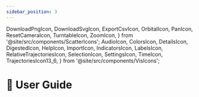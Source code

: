 ```yaml
---
sidebar_position: 3
---
```


  DownloadPngIcon,
  DownloadSvgIcon,
  ExportCsvIcon,
  OrbitalIcon,
  PanIcon,
  ResetCameraIcon,
  TurntableIcon,
  ZoomIcon,
} from '@site/src/components/ScatterIcons';
  AudioIcon,
  ColorsIcon,
  DetailsIcon,
  DigestedIcon,
  HelpIcon,
  ImportIcon,
  IndicatorsIcon,
  LabelsIcon,
  RelativeTrajectoriesIcon,
  SelectionIcon,
  SettingsIcon,
  TimeIcon,
  TrajectoriesIcon13_6,
} from '@site/src/components/VisIcons';

# 📖 User Guide

<Title
  pre={['👁️‍🗨️ Visualisation']}
  title={'📖 User Guide'}
  version={VERSION}
/>

The visualisation interface relies on floating windows to organize the
available viewport efficiently.

In a minimalist design, each window can be effortlessly toggled between hidden
or shown states by interacting with the menu icons.

Discover more about the 🧭 [Menu](#-menu)
and 📊 [Plot controls](#-plot-controls) for additional help.

## 🧭 Menu

<Fragment>

| Icon                        | Function              | Description                                       |
| --------------------------- | --------------------- | ------------------------------------------------- |
| <ImportIcon/>               | Open                  | Load a local `.h5` storage file.                  |
| <SettingsIcon/>             | Settings              | Adjust user interface settings.                   |
| <HelpIcon/>                 | Help                  | Access help links and keyboard shortcuts.         |
| <SelectionIcon/>            | View                  | Select band, integration, extractor, and reducer. |
| <ColorsIcon/>               | Colors                | Colour intervals by index, timestamp, or label.   |
| <LabelsIcon/>               | Labels                | Filter intervals by labels.                       |
| <IndicatorsIcon/>           | Temporal              | Display acoustic indicators.                      |
| <DigestedIcon/>             | Heatmaps              | Display digested metrics.                         |
| <TimeIcon/>                 | Calendar              | Filter intervals by timestamps.                   |
| <DetailsIcon/>              | Details               | Show details about the selected interval.         |
| <AudioIcon/>                | Audio                 | Show audio for the selected interval.             |
| <TrajectoriesIcon13_6/>     | Trajectories          | Display trajectories.                             |
| <RelativeTrajectoriesIcon/> | Relative Trajectories | Display relative trajectories.                    |

</Fragment>

## 📊 Plot controls

<Fragment>

| Icon               | Function     | Description                            |
| ------------------ | ------------ | -------------------------------------- |
| <ZoomIcon/>        | Zoom         | Set cursor to zoom mode.               |
| <PanIcon/>         | Pan          | Set cursor to pan mode.                |
| <OrbitalIcon/>     | Orbital      | Set cursor to orbital rotation mode.   |
| <TurntableIcon/>   | Turntable    | Set cursor to turntable rotation mode. |
| <ResetCameraIcon/> | Reset camera | Reset camera to default position.      |
| <DownloadPngIcon/> | Download PNG | Download scatter as PNG.               |
| <DownloadSvgIcon/> | Download SVG | Download scatter as SVG.               |
| <ExportCsvIcon/>   | Export CSV   | Export scatter as CSV.                 |

</Fragment>

<Fragment>

## ⏳ Loading a new <ExcelIcon /> configuration

:::tip

The 👁️‍🗨️ Visualisation module can handle only one <ExcelIcon />
configuration file at a time.

You will need to stop current services in order to load a [new one](../getting-started/).

:::

</Fragment>

